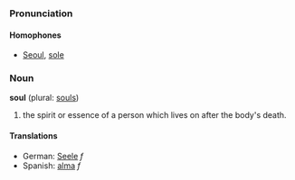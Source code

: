 ===Pronunciation===
====Homophones====
*[[Seoul]], [[sole]]

===Noun===
'''soul''' (plural: [[souls]])

# the spirit or essence of a person which lives on after the body's death.

====Translations====
*German: [[Seele]] ''f''
*Spanish: [[alma]] ''f''